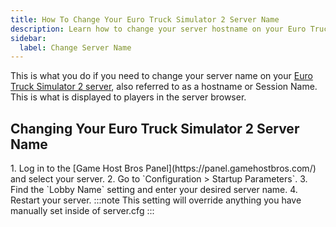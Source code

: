 ```yaml
---
title: How To Change Your Euro Truck Simulator 2 Server Name
description: Learn how to change your server hostname on your Euro Truck Simulator 2 dedicated server.
sidebar:
  label: Change Server Name
---
```


This is what you do if you need to change your server name on your [Euro Truck Simulator 2 server](https://www.gamehostbros.com/euro-truck-simulator-2-server-hosting/), also referred to as a hostname or Session Name. This is what is displayed to players in the server browser.

## Changing Your Euro Truck Simulator 2 Server Name

<Steps>
1. Log in to the [Game Host Bros Panel](https://panel.gamehostbros.com/) and select your server.
2. Go to `Configuration > Startup Parameters`.
3. Find the `Lobby Name` setting and enter your desired server name.
4. Restart your server.
</Steps>
:::note
This setting will override anything you have manually set inside of server.cfg
:::